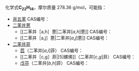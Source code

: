 {{DISPLAYTITLE:C<sub>22</sub>H<sub>14</sub>}}
{{MolFormDisambigNav|C=22|H=14}}
化学式'''C<sub>22</sub>H<sub>14</sub>'''，摩尔质量 278.36 g/mol，可能指：

* [[并五苯|并五苯]] CAS编号：{{CAS|135-48-8}}
* [[二苯并蒽|二苯并蒽]]
** [[二苯并［a,h］蒽|二苯并[''a'',''h'']蒽]] CAS编号：{{CAS|53-70-3}}
** [[二苯并［a,j］蒽|二苯并[''a'',''j'']蒽]] CAS编号：{{CAS|224-41-9}}
* [[二苯并菲|二苯并菲]]
** [[苉|苉]]（二苯并[''a'',''i'']菲） CAS编号：{{CAS|213-46-7}}
** [[二苯并［c,g］菲|[5]螺烯]]（二苯并[''c'',''g'']菲） CAS编号：{{CAS|188-52-3}}
** [[戊芬|戊芬]]（二苯并[''b'',''h'']菲） CAS编号：{{CAS|222-93-5}}

{{MolFormDisambig}}